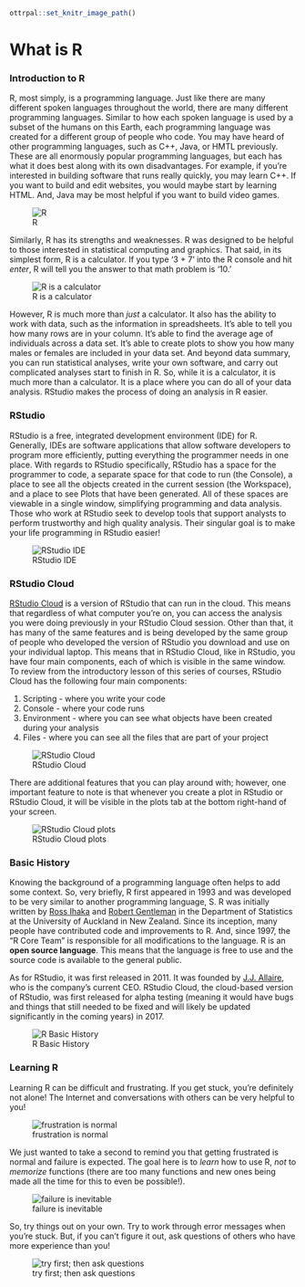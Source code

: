 
```r
ottrpal::set_knitr_image_path()
```

# What is R

### Introduction to R

R, most simply, is a programming language. Just like there are many different spoken languages throughout the world, there are many different programming languages. Similar to how each spoken language is used by a subset of the humans on this Earth, each programming language was created for a different group of people who code. You may have heard of other programming languages, such as C++, Java, or HMTL previously. These are all enormously popular programming languages, but each has what it does best along with its own disadvantages. For example, if you're interested in building software that runs really quickly, you may learn C++. If you want to build and edit websites, you would maybe start by learning HTML. And, Java may be most helpful if you want to build video games.

![R](https://docs.google.com/presentation/d/1-GwpqNvTqNtobrgF-o0SCD0SvUwlv1b_MYF8QnyMHJk/export/png?id=1-GwpqNvTqNtobrgF-o0SCD0SvUwlv1b_MYF8QnyMHJk&pageid=g30e52257b9_0_7)

Similarly, R has its strengths and weaknesses. R was designed to be helpful to those interested in statistical computing and graphics. That said, in its simplest form, R is a calculator. If you type '3 + 7' into the R console and hit _enter_, R will tell you the answer to that math problem is '10.'

![R is a calculator](https://docs.google.com/presentation/d/1-GwpqNvTqNtobrgF-o0SCD0SvUwlv1b_MYF8QnyMHJk/export/png?id=1-GwpqNvTqNtobrgF-o0SCD0SvUwlv1b_MYF8QnyMHJk&pageid=g30e52257b9_0_12)

However, R is much more than *just* a calculator. It also has the ability to work with data, such as the information in spreadsheets. It's able to tell you how many rows are in your column. It's able to find the average age of individuals across a data set. It's able to create plots to show you how many males or females are included in your data set. And beyond data summary, you can run statistical analyses, write your own software, and carry out complicated analyses start to finish in R. So, while it is a calculator, it is much more than a calculator. It is a place where you can do all of your data analysis. RStudio makes the process of doing an analysis in R easier.

### RStudio

RStudio is a free, integrated development environment (IDE) for R. Generally, IDEs are software applications that allow software developers to program more efficiently, putting everything the programmer needs in one place. With regards to RStudio specifically, RStudio has a space for the programmer to code, a separate space for that code to run (the Console), a place to see all the objects created in the current session (the Workspace), and a place to see Plots that have been generated. All of these spaces are viewable in a single window, simplifying programming and data analysis. Those who work at RStudio seek to develop tools that support analysts to perform trustworthy and high quality analysis. Their singular goal is to make your life programming in RStudio easier!


![RStudio IDE](https://docs.google.com/presentation/d/1-GwpqNvTqNtobrgF-o0SCD0SvUwlv1b_MYF8QnyMHJk/export/png?id=1-GwpqNvTqNtobrgF-o0SCD0SvUwlv1b_MYF8QnyMHJk&pageid=g2bfdb07292_0_151)

### RStudio Cloud

[RStudio Cloud](rstudio.cloud) is a version of RStudio that can run in the cloud. This means that regardless of what computer you're on, you can access the analysis you were doing previously in your RStudio Cloud session. Other than that, it has many of the same features and is being developed by the same group of people who developed the version of RStudio you download and use on your individual laptop. This means that in RStudio Cloud, like in RStudio, you have four main components, each of which is visible in the same window. To review from the introductory lesson of this series of courses, RStudio Cloud has the following four main components:

1. Scripting - where you write your code
2. Console - where your code runs
3. Environment - where you can see what objects have been created during your analysis
4. Files - where you can see all the files that are part of your project

![RStudio Cloud](https://docs.google.com/presentation/d/1-GwpqNvTqNtobrgF-o0SCD0SvUwlv1b_MYF8QnyMHJk/export/png?id=1-GwpqNvTqNtobrgF-o0SCD0SvUwlv1b_MYF8QnyMHJk&pageid=g30e52257b9_0_21)

There are additional features that you can play around with; however, one important feature to note is that whenever you create a plot in RStudio or RStudio Cloud, it will be visible in the plots tab at the bottom right-hand of your screen.


![RStudio Cloud plots](https://docs.google.com/presentation/d/1-GwpqNvTqNtobrgF-o0SCD0SvUwlv1b_MYF8QnyMHJk/export/png?id=1-GwpqNvTqNtobrgF-o0SCD0SvUwlv1b_MYF8QnyMHJk&pageid=g30e52257b9_0_77)

### Basic History

Knowing the background of a programming language often helps to add some context. So, very briefly, R first appeared in 1993 and was developed to be very similar to another programming language, S. R was initially written by [Ross Ihaka](https://www.stat.auckland.ac.nz/~ihaka/) and [Robert Gentleman](https://www.linkedin.com/in/robert-gentleman-06845098/) in the Department of Statistics at the University of Auckland in New Zealand. Since its inception, many people have contributed code and improvements to R. And, since 1997, the "R Core Team" is responsible for all modifications to the language. R is an **open source language**. This means that the language is free to use and the source code is available to the general public.

As for RStudio, it was first released in 2011. It was founded by [J.J. Allaire](https://www.linkedin.com/in/jjallaire/), who is the company's current CEO. RStudio Cloud, the cloud-based version of RStudio, was first released for alpha testing (meaning it would have bugs and things that still needed to be fixed and will likely be updated significantly in the coming years) in 2017.


![R Basic History](https://docs.google.com/presentation/d/1-GwpqNvTqNtobrgF-o0SCD0SvUwlv1b_MYF8QnyMHJk/export/png?id=1-GwpqNvTqNtobrgF-o0SCD0SvUwlv1b_MYF8QnyMHJk&pageid=g30e52257b9_0_166)

### Learning R

Learning R can be difficult and frustrating. If you get stuck, you're definitely not alone! The Internet and conversations with others can be very helpful to you!

![frustration is normal](https://docs.google.com/presentation/d/1-GwpqNvTqNtobrgF-o0SCD0SvUwlv1b_MYF8QnyMHJk/export/png?id=1-GwpqNvTqNtobrgF-o0SCD0SvUwlv1b_MYF8QnyMHJk&pageid=g41ea14c347_0_76)

We just wanted to take a second to remind you that getting frustrated is normal and failure is expected. The goal here is to *learn* how to use R, *not* to *memorize* functions (there are too many functions and new ones being made all the time for this to even be possible!).

![failure is inevitable](https://docs.google.com/presentation/d/1-GwpqNvTqNtobrgF-o0SCD0SvUwlv1b_MYF8QnyMHJk/export/png?id=1-GwpqNvTqNtobrgF-o0SCD0SvUwlv1b_MYF8QnyMHJk&pageid=g41ea14c347_0_152)

So, try things out on your own. Try to work through error messages when you're stuck. But, if you can't figure it out, ask questions of others who have more experience than you!

![try first; then ask questions](https://docs.google.com/presentation/d/1-GwpqNvTqNtobrgF-o0SCD0SvUwlv1b_MYF8QnyMHJk/export/png?id=1-GwpqNvTqNtobrgF-o0SCD0SvUwlv1b_MYF8QnyMHJk&pageid=g41ea14c347_0_0)
